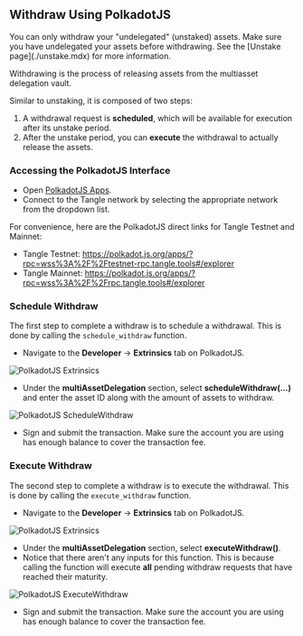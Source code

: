 
## Withdraw Using PolkadotJS

<Callout type="info">
You can only withdraw your "undelegated" (unstaked) assets. Make sure you have undelegated your assets before withdrawing. See the [Unstake page](./unstake.mdx) for more information.
</Callout>

Withdrawing is the process of releasing assets from the multiasset delegation vault.

Similar to unstaking, it is composed of two steps:

1. A withdrawal request is **scheduled**, which will be available for execution after its unstake period.
2. After the unstake period, you can **execute** the withdrawal to actually release the assets.

### Accessing the PolkadotJS Interface

- Open [PolkadotJS Apps](https://polkadot.js.org/apps/).
- Connect to the Tangle network by selecting the appropriate network from the dropdown list.

For convenience, here are the PolkadotJS direct links for Tangle Testnet and Mainnet:

- Tangle Testnet: https://polkadot.js.org/apps/?rpc=wss%3A%2F%2Ftestnet-rpc.tangle.tools#/explorer
- Tangle Mainnet: https://polkadot.js.org/apps/?rpc=wss%3A%2F%2Frpc.tangle.tools#/explorer

### Schedule Withdraw

The first step to complete a withdraw is to schedule a withdrawal. This is done by calling the `schedule_withdraw` function.

- Navigate to the **Developer** → **Extrinsics** tab on PolkadotJS.

![PolkadotJS Extrinsics](/images/extrinsic.png)

- Under the **multiAssetDelegation** section, select **scheduleWithdraw(...)** and enter the asset ID along with the amount of assets to withdraw.

![PolkadotJS ScheduleWithdraw](/images/restake/how-to-restake-polkadotjs/schedulewithdraw.png)

- Sign and submit the transaction. Make sure the account you are using has enough balance to cover the transaction fee.

### Execute Withdraw

The second step to complete a withdraw is to execute the withdrawal. This is done by calling the `execute_withdraw` function.

- Navigate to the **Developer** → **Extrinsics** tab on PolkadotJS.

![PolkadotJS Extrinsics](/images/extrinsic.png)

- Under the **multiAssetDelegation** section, select **executeWithdraw()**.
- Notice that there aren't any inputs for this function. This is because calling the function will execute **all** pending withdraw requests that have reached their maturity.

![PolkadotJS ExecuteWithdraw](/images/restake/how-to-restake-polkadotjs/executewithdraw.png)

- Sign and submit the transaction. Make sure the account you are using has enough balance to cover the transaction fee.
